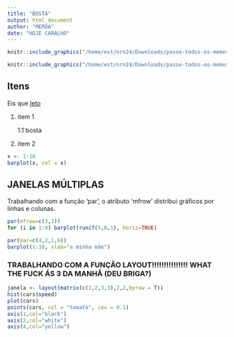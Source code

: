 ```yaml
---
title: "BOSTA"
output: html_document
author: "MERDA"
date: "HOJE CARALHO"
---
```


```r
knitr::include_graphics("/home/est/nrn24/Downloads/passe-todos-os-memes-de-esqueleto-que-você-tiver-v0-i2w01advsiib1.webp")
```

```r
knitr::include_graphics("/home/est/nrn24/Downloads/passe-todos-os-memes-de-esqueleto-que-você-tiver-v0-413mcrngvjib1.webp")
```


## Itens

Eis que [leto](https://images3.memedroid.com/images/UPLOADED906/63d54c636113f.jpeg)

1.  item 1

    1.1 bosta

2.  item 2

```r
x <- 1:10
barplot(x, col = x)
```

## JANELAS MÚLTIPLAS

Trabalhando com a função 'par', o atributo 'mfrow' distribui gráficos por linhas e colunas.

```r
par(mfrow=c(3,3))
for (i in 1:9) barplot(runif(5,0,1), horiz=TRUE)
```

```r
par(mar=c(4,2,1,6))
barplot(1:10, xlab="a minha mãe")
```

### TRABALHANDO COM A FUNÇÂO LAYOUT!!!!!!!!!!!!!!! WHAT THE FUCK ÁS 3 DA MANHÃ (DEU BRIGA?)

```r
janela <- layout(matrix(c(1,2,3,3),2,2,byrow = T))
hist(cars$speed)
plot(cars)
points(cars, col = "tomato", cex = 0.1)
axis(1,col="black")
axis(2,col="white")
axis(4,col="yellow")
```




